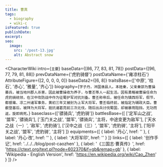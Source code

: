 ```yaml
---
title: 曹真
tags:
  - biography
  - wiki-c
isFeatured: true
publishDate:
excerpt:
seo:
  image:
    src: '/post-13.jpg'
    alt: Abstract snow
---
```



<CharacterWiki
  intro={`主要`}
  baseData={[86, 77, 83, 81, 78]}
  postData={[96, 77, 79, 81, 88]}
  prevDataName={'虎豹骑督'}
  postDataName={'雍凉柱石'}
  AttributeFigure={[2, 0, 0, 0, 0]}
  baseData2={[6, 8]}
  traitsBase={['中原', '柱石', '赤心', '雅量', '齐心']}
  biography={`字子丹，沛国谯县人。本姓秦，父亲秦邵为曹操募兵，被当地州郡人杀害，因此被曹操收为养子，与曹丕等人一起生活。因有勇略被曹操任命为虎豹骑统领，在汉中攻防战中作为征蜀护军对抗刘备。曹丕称帝后，被任命为镇西将军，假节，都督雍、凉二州诸军事务，黄初三年又被封为上军大将军，曹丕临终前，被指定为辅政大臣。曹叡登基后，被拜为大将军，抵抗诸葛亮前三次北伐，随后出兵讨伐蜀国，却被暴雨阻挡，无功而返，旋即病死。`}
  baseclass={['骠骑兵', '虎豹骑']}
  battlesBase={[
    ['定军山之战', '盟军', '骠骑兵'],
    ['玉门关之战', '盟军', '骠骑兵', '主将，中途变更为敌军'],
    ['天水之战（一）', '敌军', '虎豹骑'],
    ['汉中之战（三）', '盟军', '虎豹骑', '主将'],
    ['阳平关之战', '盟军', '虎豹骑', '主将']
  ]}
  equipments={[
    { label: '丹心', href: '' },
    { label: '丹心·改', href: '' },
    { label: '大将军印', href: '' }
  ]}
  links={[
    { label: '创作手记', href: '../../../blog/post-caozhen' },
    { label: '《三国志·曹真传》', href: 'https://ctext.org/text.pl?node=602370&if=gb&remap=gb' },
    { label: 'Wikipedia - English Version', href: 'https://en.wikipedia.org/wiki/Cao_Zhen' }
  ]}
/>

